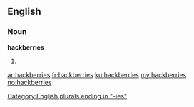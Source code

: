 ==English==

===Noun===
'''hackberries'''

# {{plural of|hackberry}}

[[Category:English plurals ending in "-ies"]]

[[ar:hackberries]]
[[fr:hackberries]]
[[ku:hackberries]]
[[my:hackberries]]
[[no:hackberries]]